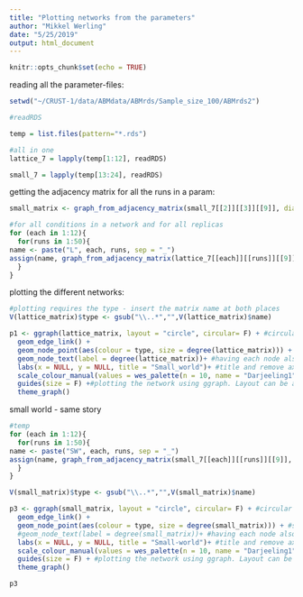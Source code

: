 ```yaml
---
title: "Plotting networks from the parameters"
author: "Mikkel Werling"
date: "5/25/2019"
output: html_document
---
```


```r
knitr::opts_chunk$set(echo = TRUE)
```

reading all the parameter-files:

```r
setwd("~/CRUST-1/data/ABMdata/ABMrds/Sample_size_100/ABMrds2")

#readRDS

temp = list.files(pattern="*.rds")

#all in one
lattice_7 = lapply(temp[1:12], readRDS)

small_7 = lapply(temp[13:24], readRDS)
```

getting the adjacency matrix for all the runs in a param:

```r

small_matrix <- graph_from_adjacency_matrix(small_7[[2]][[3]][[9]], diag = F, mode = "undirected")

#for all conditions in a network and for all replicas
for (each in 1:12){
  for(runs in 1:50){
name <- paste("L", each, runs, sep = "_")
assign(name, graph_from_adjacency_matrix(lattice_7[[each]][[runs]][[9]], diag = F, mode = "undirected"))
  }
}
```

plotting the different networks:

```r
#plotting requires the type - insert the matrix name at both places
V(lattice_matrix)$type <- gsub("\\..*","",V(lattice_matrix)$name)

p1 <- ggraph(lattice_matrix, layout = "circle", circular= F) + #circular so it fits with the other plots
  geom_edge_link() + 
  geom_node_point(aes(colour = type, size = degree(lattice_matrix))) + #size according to degree
  geom_node_text(label = degree(lattice_matrix))+ #having each node also have text with their degree
  labs(x = NULL, y = NULL, title = "Small_world")+ #title and remove axis
  scale_colour_manual(values = wes_palette(n = 10, name = "Darjeeling1", type = "continuous")) + #colors
  guides(size = F) +#plotting the network using ggraph. Layout can be altered. Removes the legend for degree. 
  theme_graph()

```
small world - same story
```r
#temp
for (each in 1:12){
  for(runs in 1:50){
name <- paste("SW", each, runs, sep = "_")
assign(name, graph_from_adjacency_matrix(small_7[[each]][[runs]][[9]], diag = F, mode = "undirected"))
  }
}

V(small_matrix)$type <- gsub("\\..*","",V(small_matrix)$name)

p3 <- ggraph(small_matrix, layout = "circle", circular= F) + #circular so it fits with the other plots
  geom_edge_link() + 
  geom_node_point(aes(colour = type, size = degree(small_matrix))) + #size according to degree
  #geom_node_text(label = degree(small_matrix))+ #having each node also have text with their degree
  labs(x = NULL, y = NULL, title = "Small-world")+ #title and remove axis
  scale_colour_manual(values = wes_palette(n = 10, name = "Darjeeling1", type = "continuous")) + #colors
  guides(size = F) + #plotting the network using ggraph. Layout can be altered. Removes the legend for degree. 
  theme_graph()

p3
```
